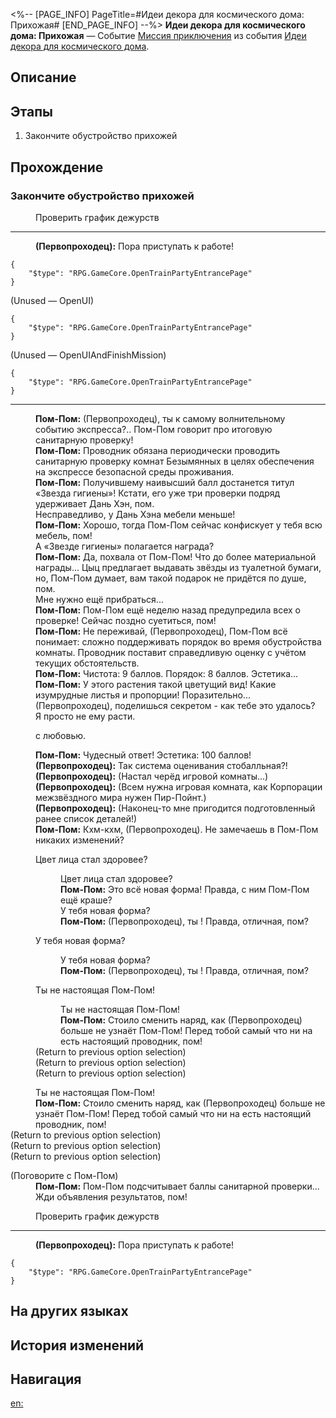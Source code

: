 <%-- [PAGE_INFO]
PageTitle=#Идеи декора для космического дома: Прихожая#
[END_PAGE_INFO] --%>
{{Дополнить|Диалоги.}}
{{Миссия Инфобокс
|id              = 8027115
|Название        = 
|Изображение     = Миссия Идеи декора для космического дома Прихожая.png
|Тип             = Миссия приключения
|Событие         = Идеи декора для космического дома
|Глава           = Идеи декора для космического дома
|Условия         = Завершена [[Миссия приключения]] «[[Идеи декора для космического дома: Спальня]]»
|Персонажи       = Первопроходец; Пом-Пом
|СтартЛокация    = [[Звёздный экспресс]] — [[Вагон для вечеринок]]
|Мир             = Звёздный экспресс
|Предыдущая      = Идеи декора для космического дома: Спальня
|Следующая       = 
|Награды         = 
}}
'''Идеи декора для космического дома: Прихожая''' — Событие [[Миссия приключения]] из события [[Идеи декора для космического дома]].

==Описание==
{{Описание|<!--официальное описание из Перекрёстка судеб-->}}

==Этапы==
# Закончите обустройство прихожей

==Прохождение==
{{Дополнить}}
===Закончите обустройство прихожей===
{{Описание миссии|тип=Миссия приключения|локация=Вагон для вечеринок|Прихожая совсем крохотная, но по ней гости составляют первое впечатление от вашей комнаты.}}
{{Диалог Начало}}

:{{Диалог|Журнал путешествий}} Проверить график дежурств
----
:'''(Первопроходец):''' Пора приступать к работе!
<pre>{
	"$type": "RPG.GameCore.OpenTrainPartyEntrancePage"
}</pre>

;(Unused &mdash; OpenUI)
<pre>{
	"$type": "RPG.GameCore.OpenTrainPartyEntrancePage"
}</pre>

;(Unused &mdash; OpenUIAndFinishMission)
<pre>{
	"$type": "RPG.GameCore.OpenTrainPartyEntrancePage"
}</pre>
----
:'''Пом-Пом:''' (Первопроходец), ты {{MC|ж=готова|м=готов}} к самому волнительному событию экспресса?.. Пом-Пом говорит про итоговую санитарную проверку!
:'''Пом-Пом:''' Проводник обязана периодически проводить санитарную проверку комнат Безымянных в целях обеспечения на экспрессе безопасной среды проживания.
:'''Пом-Пом:''' Получившему наивысший балл достанется титул «Звезда гигиены»! Кстати, его уже три проверки подряд удерживает Дань Хэн, пом.
:Несправедливо, у Дань Хэна мебели меньше!
:'''Пом-Пом:''' Хорошо, тогда Пом-Пом сейчас конфискует у тебя всю мебель, пом!
:А «Звезде гигиены» полагается награда?
:'''Пом-Пом:''' Да, похвала от Пом-Пом! Что до более материальной награды... Цыц предлагает выдавать звёзды из туалетной бумаги, но, Пом-Пом думает, вам такой подарок не придётся по душе, пом.
:Мне нужно ещё прибраться...
:'''Пом-Пом:''' Пом-Пом ещё неделю назад предупредила всех о проверке! Сейчас поздно суетиться, пом!
:'''Пом-Пом:''' Не переживай, (Первопроходец), Пом-Пом всё понимает: сложно поддерживать порядок во время обустройства комнаты. Проводник поставит справедливую оценку с учётом текущих обстоятельств.
:'''Пом-Пом:''' Чистота: 9 баллов. Порядок: 8 баллов. Эстетика...
:'''Пом-Пом:''' У этого растения такой цветущий вид! Какие изумрудные листья и пропорции! Поразительно... (Первопроходец), поделишься секретом - как тебе это удалось?
:Я просто не {{MC|ж=мешала|м=мешал}} ему расти.
:{{MC|ж=Поливала|м=Поливал}} с любовью.
:'''Пом-Пом:''' Чудесный ответ! Эстетика: 100 баллов!
:'''(Первопроходец):''' Так система оценивания стобалльная?!
:'''(Первопроходец):''' (Настал черёд игровой комнаты...)
:'''(Первопроходец):''' (Всем нужна игровая комната, как Корпорации межзвёздного мира нужен Пир-Пойнт.)
:'''(Первопроходец):''' (Наконец-то мне пригодится подготовленный ранее список деталей!)
:'''Пом-Пом:''' Кхм-кхм, (Первопроходец). Не замечаешь в Пом-Пом никаких изменений?
:{{Диалог|Стрелка}} Цвет лица стал здоровее?
::Цвет лица стал здоровее?
::'''Пом-Пом:''' Это всё новая форма! Правда, с ним Пом-Пом ещё краше?
::У тебя новая форма?
::'''Пом-Пом:''' (Первопроходец), ты {{MC|ж=такая внимательная|м=такой внимательный}}! Правда, отличная, пом?
:{{Диалог|Стрелка}} У тебя новая форма?
::У тебя новая форма?
::'''Пом-Пом:''' (Первопроходец), ты {{MC|ж=такая внимательная|м=такой внимательный}}! Правда, отличная, пом?
:{{Диалог|Стрелка}} Ты не настоящая Пом-Пом!
::Ты не настоящая Пом-Пом!
::'''Пом-Пом:''' Стоило сменить наряд, как (Первопроходец) больше не узнаёт Пом-Пом! Перед тобой самый что ни на есть настоящий проводник, пом!
:;(Return to previous option selection)
:;(Return to previous option selection)
:;(Return to previous option selection)
:Ты не настоящая Пом-Пом!
:'''Пом-Пом:''' Стоило сменить наряд, как (Первопроходец) больше не узнаёт Пом-Пом! Перед тобой самый что ни на есть настоящий проводник, пом!
;(Return to previous option selection)
;(Return to previous option selection)
;(Return to previous option selection)

;(Поговорите с Пом-Пом)
:'''Пом-Пом:''' Пом-Пом подсчитывает баллы санитарной проверки... Жди объявления результатов, пом!

:{{Диалог|Журнал путешествий}} Проверить график дежурств
----
:'''(Первопроходец):''' Пора приступать к работе!
<pre>{
	"$type": "RPG.GameCore.OpenTrainPartyEntrancePage"
}</pre>
{{Диалог Конец}}

==На других языках==
{{На других языках
|en   = Cosmic Home Décor Guide: Entryway
|zhs  = 宇宙家装指南：玄关篇
|zht  = 宇宙家裝指南：玄關篇
|ja   = コズミック・ハウジングガイド：玄関
|ko   = 우주 인테리어 가이드: 현관편
|es   = Guía de decoración galáctica: recibidor
|fr   = Guide de décoration cosmique&nbsp;: Entrée
|ru   = Идеи декора для космического дома: Прихожая
|th   = คู่มือแต่งบ้านแห่งจักรวาล: ห้องโถง
|vi   = Hướng Dẫn Trang Trí Nhà Vũ Trụ: Tiền Sảnh
|de   = Leitfaden für galaktisches Heimdekor: Eingangsbereich
|id   = Panduan Dekorasi Rumah Alam Semesta: Foyer
|pt   = Guia de Decoração Cósmica: Entrada
}}

==История изменений==
{{История изменений|3.5}}

==Навигация==
{{Миссия приключения Навбокс|Глава }}

[[en:]]
